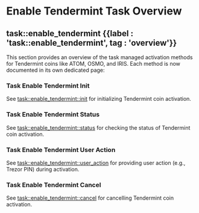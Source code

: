 
# Enable Tendermint Task Overview

## task::enable\_tendermint {{label : 'task::enable_tendermint', tag : 'overview'}}

This section provides an overview of the task managed activation methods for Tendermint coins like ATOM, OSMO, and IRIS. Each method is now documented in its own dedicated page:

### Task Enable Tendermint Init

See [task::enable\_tendermint::init](/komodo-defi-framework/api/v20/coin_activation/task_managed/enable_tendermint/init/) for initializing Tendermint coin activation.

### Task Enable Tendermint Status

See [task::enable\_tendermint::status](/komodo-defi-framework/api/v20/coin_activation/task_managed/enable_tendermint/status/) for checking the status of Tendermint coin activation.

### Task Enable Tendermint User Action

See [task::enable\_tendermint::user\_action](/komodo-defi-framework/api/v20/coin_activation/task_managed/enable_tendermint/user_action/) for providing user action (e.g., Trezor PIN) during activation.

### Task Enable Tendermint Cancel

See [task::enable\_tendermint::cancel](/komodo-defi-framework/api/v20/coin_activation/task_managed/enable_tendermint/cancel/) for cancelling Tendermint coin activation.
